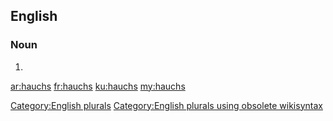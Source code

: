 ==English==

===Noun===
{{head|en}}

# {{plural of|hauch}}

[[Category:English plurals]][[Category:English plurals using obsolete wikisyntax]]

[[ar:hauchs]]
[[fr:hauchs]]
[[ku:hauchs]]
[[my:hauchs]]